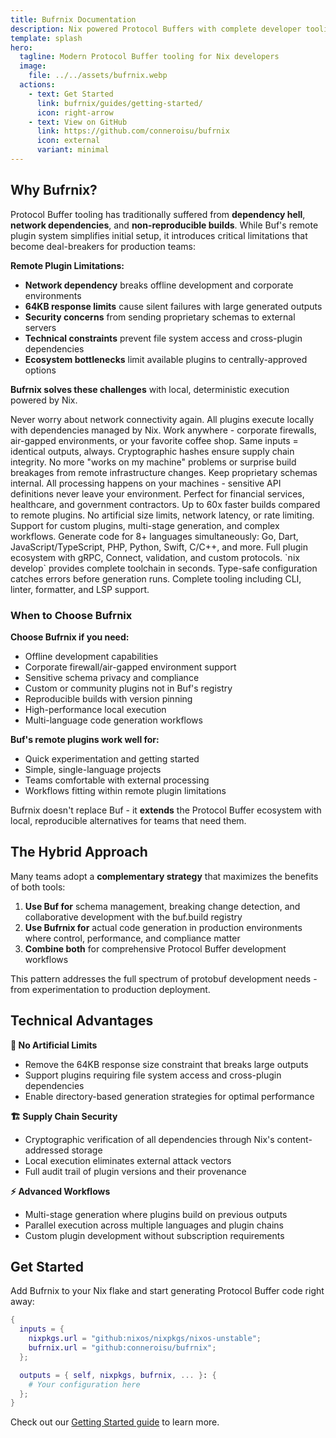 ```yaml
---
title: Bufrnix Documentation
description: Nix powered Protocol Buffers with complete developer tooling.
template: splash
hero:
  tagline: Modern Protocol Buffer tooling for Nix developers
  image:
    file: ../../assets/bufrnix.webp
  actions:
    - text: Get Started
      link: bufrnix/guides/getting-started/
      icon: right-arrow
    - text: View on GitHub
      link: https://github.com/conneroisu/bufrnix
      icon: external
      variant: minimal
---
```



## Why Bufrnix?

Protocol Buffer tooling has traditionally suffered from **dependency hell**, **network dependencies**, and **non-reproducible builds**. While Buf's remote plugin system simplifies initial setup, it introduces critical limitations that become deal-breakers for production teams:

**Remote Plugin Limitations:**

- **Network dependency** breaks offline development and corporate environments
- **64KB response limits** cause silent failures with large generated outputs
- **Security concerns** from sending proprietary schemas to external servers
- **Technical constraints** prevent file system access and cross-plugin dependencies
- **Ecosystem bottlenecks** limit available plugins to centrally-approved options

**Bufrnix solves these challenges** with local, deterministic execution powered by Nix.

<CardGrid stagger>
  <Card title="Offline-First Development" icon="laptop">
    Never worry about network connectivity again. All plugins execute locally
    with dependencies managed by Nix. Work anywhere - corporate firewalls,
    air-gapped environments, or your favorite coffee shop.
  </Card>
  <Card title="True Reproducibility" icon="rocket">
    Same inputs = identical outputs, always. Cryptographic hashes ensure supply
    chain integrity. No more "works on my machine" problems or surprise build
    breakages from remote infrastructure changes.
  </Card>
  <Card title="Security & Compliance" icon="shield">
    Keep proprietary schemas internal. All processing happens on your machines -
    sensitive API definitions never leave your environment. Perfect for
    financial services, healthcare, and government contractors.
  </Card>
  <Card title="Performance Excellence" icon="lightning">
    Up to 60x faster builds compared to remote plugins. No artificial size
    limits, network latency, or rate limiting. Support for custom plugins,
    multi-stage generation, and complex workflows.
  </Card>
  <Card title="Multi-language Support" icon="puzzle">
    Generate code for 8+ languages simultaneously: Go, Dart,
    JavaScript/TypeScript, PHP, Python, Swift, C/C++, and more. Full plugin
    ecosystem with gRPC, Connect, validation, and custom protocols.
  </Card>
  <Card title="Zero Setup DevEx" icon="open-book">
    `nix develop` provides complete toolchain in seconds. Type-safe
    configuration catches errors before generation runs. Complete tooling
    including CLI, linter, formatter, and LSP support.
  </Card>
</CardGrid>

### When to Choose Bufrnix

**Choose Bufrnix if you need:**

- Offline development capabilities
- Corporate firewall/air-gapped environment support
- Sensitive schema privacy and compliance
- Custom or community plugins not in Buf's registry
- Reproducible builds with version pinning
- High-performance local execution
- Multi-language code generation workflows

**Buf's remote plugins work well for:**

- Quick experimentation and getting started
- Simple, single-language projects
- Teams comfortable with external processing
- Workflows fitting within remote plugin limitations

Bufrnix doesn't replace Buf - it **extends** the Protocol Buffer ecosystem with local, reproducible alternatives for teams that need them.

## The Hybrid Approach

Many teams adopt a **complementary strategy** that maximizes the benefits of both tools:

1. **Use Buf for** schema management, breaking change detection, and collaborative development with the buf.build registry
2. **Use Bufrnix for** actual code generation in production environments where control, performance, and compliance matter
3. **Combine both** for comprehensive Protocol Buffer development workflows

This pattern addresses the full spectrum of protobuf development needs - from experimentation to production deployment.

## Technical Advantages

**🔧 No Artificial Limits**

- Remove the 64KB response size constraint that breaks large outputs
- Support plugins requiring file system access and cross-plugin dependencies
- Enable directory-based generation strategies for optimal performance

**🏗️ Supply Chain Security**

- Cryptographic verification of all dependencies through Nix's content-addressed storage
- Local execution eliminates external attack vectors
- Full audit trail of plugin versions and their provenance

**⚡ Advanced Workflows**

- Multi-stage generation where plugins build on previous outputs
- Parallel execution across multiple languages and plugin chains
- Custom plugin development without subscription requirements

## Get Started

Add Bufrnix to your Nix flake and start generating Protocol Buffer code right away:

```nix
{
  inputs = {
    nixpkgs.url = "github:nixos/nixpkgs/nixos-unstable";
    bufrnix.url = "github:conneroisu/bufrnix";
  };

  outputs = { self, nixpkgs, bufrnix, ... }: {
    # Your configuration here
  };
}
```

Check out our [Getting Started guide](/guides/getting-started/) to learn more.
